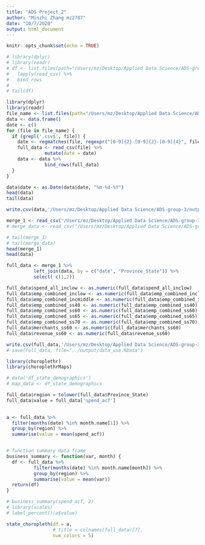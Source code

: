 ```yaml
---
title: "ADS Project 2"
author: "Minzhi Zhang mz2787"
date: "10/7/2020"
output: html_document
---
```


```r
knitr::opts_chunk$set(echo = TRUE)
```

```r
# library(dplyr)
# library(readr)
# df <- list.files(path="/Users/mz/Desktop/Applied Data Science/ADS-group-3/output/csse_covid_19_daily_reports_us", full.names = TRUE) %>% 
#   lapply(read_csv) %>%
#   bind_rows 
# 
# tail(df)
```

```r
library(dplyr)
library(readr)
file_name <- list.files(path="/Users/mz/Desktop/Applied Data Science/ADS-group-3/output/csse_covid_19_daily_reports_us", full.names = TRUE)
data <- data.frame()
date <- c()
for (file in file_name) {
  if (grepl('.csv$', file)) {
    date <- regmatches(file, regexpr("[0-9]{2}-[0-9]{2}-[0-9]{4}", file))
    full_data <- read_csv(file) %>%
              mutate(date = date)
    data <- data %>%
              bind_rows(full_data)
  }
}

data$date <- as.Date(data$date, "%m-%d-%Y")
head(data)
tail(data)

write.csv(data,'/Users/mz/Desktop/Applied Data Science/ADS-group-3/output/covid_data_2.csv')
```


```r
merge_1 <- read_csv("/Users/mz/Desktop/Applied Data Science/ADS-group-3/output/merge_1.csv")
# merge_data <- read_csv("/Users/mz/Desktop/Applied Data Science/ADS-group-3/output/merge_data.csv")

# tail(merge_1)
# tail(merge_data)
head(merge_1)
head(data)

full_data <- merge_1 %>%
          left_join(data, by = c("date", "Province_State")) %>%
          select(-c(1,2))

full_data$spend_all_inclow <- as.numeric(full_data$spend_all_inclow)
full_data$emp_combined_inclow <- as.numeric(full_data$emp_combined_inclow)
full_data$emp_combined_incmiddle <- as.numeric(full_data$emp_combined_incmiddle)
full_data$emp_combined_ss40 <- as.numeric(full_data$emp_combined_ss40)
full_data$emp_combined_ss60 <- as.numeric(full_data$emp_combined_ss60)
full_data$emp_combined_ss65 <- as.numeric(full_data$emp_combined_ss65)
full_data$emp_combined_ss70 <- as.numeric(full_data$emp_combined_ss70)
full_data$merchants_ss60 <- as.numeric(full_data$merchants_ss60)
full_data$revenue_ss60 <- as.numeric(full_data$revenue_ss60)

write.csv(full_data,'/Users/mz/Desktop/Applied Data Science/ADS-group-3/output/full_data.csv')
# save(full_data, file="../output/data_use.RData")
```


```r
library(choroplethr)
library(choroplethrMaps)

# data('df_state_demographics')
# map_data <- df_state_demographics

full_data$region = tolower(full_data$Province_State)
full_data$value = full_data['spend_acf']
    

a <- full_data %>%
  filter(months(date) %in% month.name[1]) %>%
  group_by(region) %>%
  summarise(value = mean(spend_acf))


# function summary data frame
business_summary <- function(var, month) {
  df <- full_data %>%
          filter(months(date) %in% month.name[month]) %>%
          group_by(region) %>%
          summarise(value = mean(var))
  return(df)
}

# business_summary(spend_acf, 2)
# library(scales)
# label_percent()(a$value)

state_choropleth(df = a,
                 # title = colnames(full_data)[7], 
                 num_colors = 5)
```

































